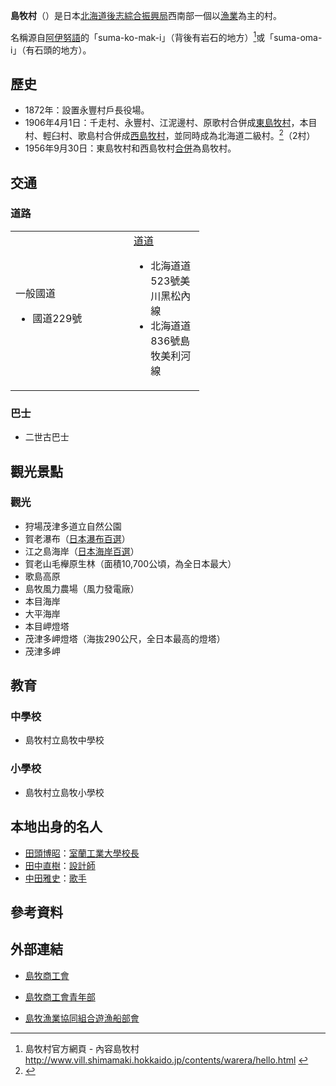 {{日本町村
| 自治體名=島牧
| 町村=村
| 圖像=[[File:Garoh-Fall.jpg|240px]]
| 圖像說明=[[賀老瀑布|賀老瀑布]]（飛龍瀑布）
| 町村章=[[File:Symbol_of_Shimamaki,_Hokkaido.svg|100px]]
| 日文原名=島牧村
| 平假名=しままきむら
| 羅馬字拼音=Shimamaki-mura
| 都道府縣=北海道
| 支廳=後志綜合振興局
| 郡=島牧郡
| 編號=01391-9
| 面積=437.26
| 邊界未定=
| 人口=1,978
| 統計時間=2007年11月30日
| 自治體=[[壽都町|壽都町]]、[[黑松內町|黑松內町]]、[[瀨棚町|瀨棚町]]、[[今金町|今金町]]、[[長萬部町|長萬部町]]
| 樹=[[山毛櫸|山毛櫸]]
| 花=[[高山火絨草|高山火絨草]]
| 鳥=
| 其他象徵物=
| 其他象徵=
| 首長=[[藤澤克|藤澤克]]
| 卸任日期=
| 議員數=9
| 郵遞區號=048-0621
| 所在地=島牧郡島牧村字泊83-1
| 電話號碼=136-75-6211
| 外部連結=http://www.vill.shimamaki.hokkaido.jp/
| 經度=
| 緯度=
| 地圖=[[File:Shimamaki_in_Shiribeshi_Subprefecture.gif|250px]]
| 註記=人口：[http://www.vill.shimamaki.hokkaido.jp/contents/kouhou/pdf/200712/index.html 島牧村廣報]
}}
'''島牧村'''（{{jpn|j=島牧村|hg=しままきむら|rm=Shimamaki mura|f=y}}）是日本[[北海道|北海道]][[後志綜合振興局|後志綜合振興局]]西南部一個以[[漁業|漁業]]為主的村。

名稱源自[[阿伊努語|阿伊努語]]的「suma-ko-mak-i」（背後有岩石的地方）<ref>島牧村官方網頁 - 內容島牧村[http://www.vill.shimamaki.hokkaido.jp/contents/warera/hello.html http://www.vill.shimamaki.hokkaido.jp/contents/warera/hello.html] {{webarchive|url=https://web.archive.org/web/20061006155935/http://www.vill.shimamaki.hokkaido.jp/contents/warera/hello.html |date=2006-10-06 }}</ref>或「suma-oma-i」（有石頭的地方）。

==歷史==
*1872年：設置永豐村戶長役場。
*1906年4月1日：千走村、永豐村、江泥邊村、原歌村合併成[[東島牧村|東島牧村]]，本目村、輕臼村、歌島村合併成[[西島牧村|西島牧村]]，並同時成為北海道二級村。<ref>{{Cite web|url=http://homepage1.nifty.com/ishato/tiri/sityoson/01hokkai/01_hokkai11.htm#isikari |title=市町村的變遷 - 北海道［道央・道南］ |publisher=ISSIE |accessdate=2008年3月8日 |language=ja |deadurl=yes |archiveurl=https://web.archive.org/web/20090930122953/http://homepage1.nifty.com/ishato/tiri/sityoson/01hokkai/01_hokkai11.htm |archivedate=2009年9月30日 }}</ref>（2村）
*1956年9月30日：東島牧村和西島牧村[[市町村合併|合併]]為島牧村。

==交通==
===道路===

{| width="60%"
|-----
| valign="top" width="50%" |
;一般國道
*國道229號
| valign="top" |
<!----;[[主要地方道|主要地方道]]---->
;[[都道府縣道|道道]]
*北海道道523號美川黑松內線
*北海道道836號島牧美利河線
|}

===巴士===
*二世古巴士

==觀光景點==
===觀光===
*狩場茂津多道立自然公園
*賀老瀑布（[[日本瀑布百選|日本瀑布百選]]）
*江之島海岸（[[日本海岸百選|日本海岸百選]]）
*賀老山毛櫸原生林（面積10,700公頃，為全日本最大）
*歌島高原
*島牧風力農場（風力發電廠）
*本目海岸
*大平海岸
*本目岬燈塔
*茂津多岬燈塔（海抜290公尺，全日本最高的燈塔）
*茂津多岬

==教育==
===中學校===
*島牧村立島牧中學校

===小學校===
*島牧村立島牧小學校

==本地出身的名人==
*[[田頭博昭|田頭博昭]]：[[室蘭工業大學|室蘭工業大學]][[校長|校長]]
*[[田中直樹|田中直樹]]：[[設計師|設計師]]
*[[中田雅史|中田雅史]]：[[歌手|歌手]]

==參考資料==
{{reflist}}

==外部連結==
{{Commonscat|Shimamaki, Hokkaido}}
*{{Ja icon}}[https://web.archive.org/web/20071009213347/http://www18.ocn.ne.jp/~simamaki/ 島牧商工會]
*{{Ja icon}}[https://web.archive.org/web/20070522054430/http://www18.ocn.ne.jp/~simamaki/seinen/ 島牧商工會青年部]
*{{Ja icon}}[https://web.archive.org/web/20070220032810/http://www1a.biglobe.ne.jp/jfsima/ 島牧漁業協同組合遊漁船部會]

{{後志支廳}}
{{Authority control}}